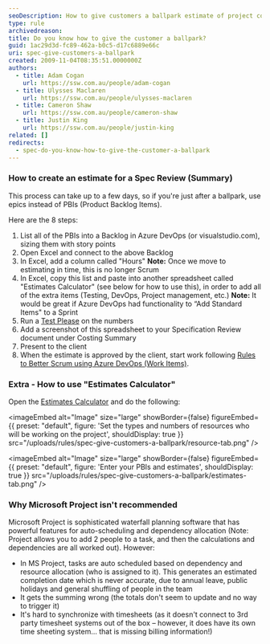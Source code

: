 ```yaml
---
seoDescription: How to give customers a ballpark estimate of project costs using Scrum and Excel.
type: rule
archivedreason:
title: Do you know how to give the customer a ballpark?
guid: 1ac29d3d-fc89-462a-b0c5-d17c6889e66c
uri: spec-give-customers-a-ballpark
created: 2009-11-04T08:35:51.0000000Z
authors:
  - title: Adam Cogan
    url: https://ssw.com.au/people/adam-cogan
  - title: Ulysses Maclaren
    url: https://ssw.com.au/people/ulysses-maclaren
  - title: Cameron Shaw
    url: https://ssw.com.au/people/cameron-shaw
  - title: Justin King
    url: https://ssw.com.au/people/justin-king
related: []
redirects:
  - spec-do-you-know-how-to-give-the-customer-a-ballpark
---
```


### How to create an estimate for a Spec Review (Summary)

This process can take up to a few days, so if you're just after a ballpark, use epics instead of PBIs (Product Backlog Items).

Here are the 8 steps:
1. List all of the PBIs into a Backlog in Azure DevOps (or visualstudio.com), sizing them with story points
2. Open Excel and connect to the above Backlog
3. In Excel, add a column called "Hours"
   **Note:** Once we move to estimating in time, this is no longer Scrum
4. In Excel, copy this list and paste into another spreadsheet called "Estimates Calculator" (see below for how to use this), in order to add all of the extra items (Testing, DevOps, Project management, etc.)
   **Note:** It would be great if Azure DevOps had functionality to “Add Standard Items" to a Sprint
5. Run a [Test Please](/conduct-a-test-please-internally-and-then-with-the-client) on the numbers
6. Add a screenshot of this spreadsheet to your Specification Review document under Costing Summary
7. Present to the client
8. When the estimate is approved by the client, start work following [Rules to Better Scrum using Azure DevOps (Work Items)](/rules-to-better-scrum-using-azure-devops).

### Extra - How to use "Estimates Calculator"

Open the [Estimates Calculator](estimates-calculator.xlsx) and do the following:


<imageEmbed
  alt="Image"
  size="large"
  showBorder={false}
  figureEmbed={{
    preset: "default",
    figure: 'Set the types and numbers of resources who will be working on the project',
    shouldDisplay: true
  }}
  src="/uploads/rules/spec-give-customers-a-ballpark/resource-tab.png"
/>


<imageEmbed
  alt="Image"
  size="large"
  showBorder={false}
  figureEmbed={{
    preset: "default",
    figure: 'Enter your PBIs and estimates',
    shouldDisplay: true
  }}
  src="/uploads/rules/spec-give-customers-a-ballpark/estimates-tab.png"
/>

### Why Microsoft Project isn't recommended

Microsoft Project is sophisticated waterfall planning software that has powerful features for auto-scheduling and dependency allocation (Note: Project allows you to add 2 people to a task, and then the calculations and dependencies are all worked out). However:

- In MS Project, tasks are auto scheduled based on dependency and resource allocation (who is assigned to it). This generates an estimated completion date which is never accurate, due to annual leave, public holidays and general shuffling of people in the team
- It gets the summing wrong (the totals don't seem to update and no way to trigger it)
- It's hard to synchronize with timesheets (as it doesn't connect to 3rd party timesheet systems out of the box – however, it does have its own time sheeting system... that is missing billing information!)